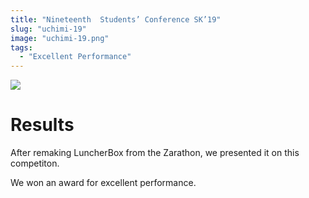 ```yaml
---
title: "Nineteenth  Students’ Conference SK’19"
slug: "uchimi-19"
image: "uchimi-19.png"
tags:
  - "Excellent Performance"
---
```


![](/uchimi-19.png)

# Results

After remaking LuncherBox from the Zarathon, we presented it on this competiton.

We won an award for excellent performance.
